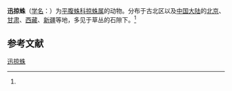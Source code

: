 {{Speciesbox
| name = 迅掠蛛
| status = 
| status_system = 
| image = 
| genus = Drassodes
| species = fugax
| authority = (Simon, 1878)<ref name='id14307'>{{cite web| url =http://www.bioinfo.cn/db05/BjdwSpecies.php?action=view&id=14307| title =迅掠蛛| work =《中国动物物种编目数据库》| publisher =中国科学院微生物研究所| author =中国科学院动物研究所| accessdate =2009-04-28| deadurl =yes| archiveurl =https://web.archive.org/web/20160305015109/http://www.bioinfo.cn/db05/BjdwSpecies.php?action=view&id=14307| archivedate =2016-03-05}}</ref>
}}

'''迅掠蛛'''（[[学名|学名]]：{{lang|la|''Drassodes fugax''}}）为[[平腹蛛科|平腹蛛科]][[掠蛛属|掠蛛属]]的动物。分布于古北区以及[[中国大陆|中国大陆]]的[[北京|北京]]、[[甘肃|甘肃]]、[[西藏|西藏]]、[[新疆|新疆]]等地，多见于草丛的石隙下。<ref name='id14307'/>

== 参考文献 ==
{{reflist}}

{{Wikispecies|Drassodes fugax}}
{{Taxonbar|from=Q6518621}}

[[Category:掠蛛属|迅掠蛛]]


{{蜘蛛小作品}}